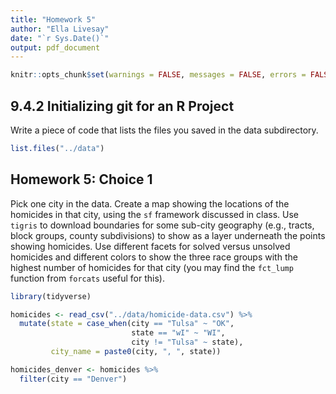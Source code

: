```yaml
---
title: "Homework 5"
author: "Ella Livesay"
date: "`r Sys.Date()`"
output: pdf_document
---
```



```r
knitr::opts_chunk$set(warnings = FALSE, messages = FALSE, errors = FALSE, include = TRUE)
```

## 9.4.2 Initializing git for an R Project

Write a piece of code that lists the files you saved in the data subdirectory.

```r
list.files("../data")
```

## Homework 5: Choice 1

Pick one city in the data. Create a map showing the locations of the homicides in that city, using the `sf` framework discussed in class. Use `tigris` to download boundaries for some sub-city geography (e.g., tracts, block groups, county subdivisions) to show as a layer underneath the points showing homicides. Use different facets for solved versus unsolved homicides and different colors to show the three race groups with the highest number of homicides for that city (you may find the `fct_lump` function from `forcats` useful for this).

```r
library(tidyverse)
```


```r
homicides <- read_csv("../data/homicide-data.csv") %>%
  mutate(state = case_when(city == "Tulsa" ~ "OK",
                           state == "wI" ~ "WI",
                           city != "Tulsa" ~ state),
         city_name = paste0(city, ", ", state))
```

```r
homicides_denver <- homicides %>%
  filter(city == "Denver")
```
